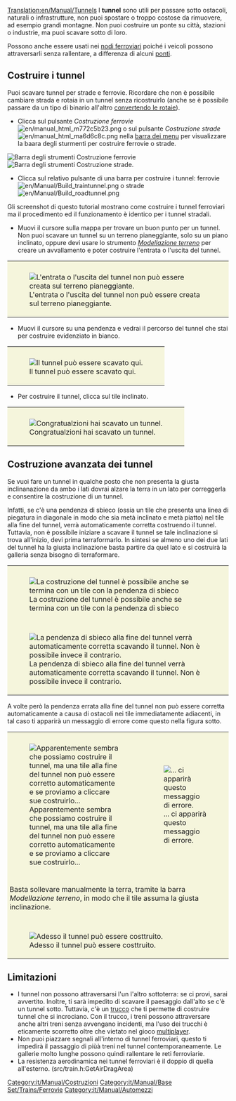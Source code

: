 [[Translation:en/Manual/Tunnels]]
{{it/Manual/Tutorial}}
I '''tunnel''' sono utili per passare sotto ostacoli, naturali o infrastrutture, non puoi spostare o troppo costose da rimuovere, ad esempio grandi montagne. Non puoi costruire un ponte su città, stazioni o industrie, ma puoi scavare sotto di loro.

Possono anche essere usati nei [[it/Nodi ferroviari|nodi ferroviari]] poiché i veicoli possono attraversarli senza rallentare, a differenza di alcuni [[it/Manual/Ponti|ponti]].

== Costruire i tunnel ==
Puoi scavare tunnel per strade e ferrovie. Ricordare che non è possibile cambiare strada e rotaia in un tunnel senza ricostruirlo (anche se è possibile passare da un tipo di binario all'altro [[it/Manual/Convertire rotaia|convertendo le rotaie]]).
* Clicca sul pulsante ''Costruzione ferrovie'' [[File:en/manual html m772c5b23.png]] o sul pulsante ''Costruzione strade'' [[File:en/manual html ma6d6c8c.png]] nella [[it/Interfaccia di gioco#barra-dei-menu|barra dei menu]] per visualizzare la baara degli sturmenti per costruire ferrovie o strade.
[[File:it/Manual/Railroad Construction.png|none|frame|Barra degli strumenti ''Costruzione ferrovie'']]
[[File:it/Manual/Road constructionnew.png|none|frame|Barra degli strumenti ''Costruzione strade''.]]

* Clicca sul relativo pulsante di una barra per costruire i tunnel: ferrovie [[File:en/Manual/Build traintunnel.png]] o strade [[File:en/Manual/Build roadtunnel.png]]

Gli screenshot di questo tutorial mostrano come costruire i tunnel ferroviari ma il procedimento ed il funzionamento è identico per i tunnel stradali.

* Muovi il cursore sulla mappa per trovare un buon punto per un tunnel. Non puoi scavare un tunnel su un terreno pianeggiante, solo su un piano inclinato, oppure devi usare lo strumento [[it/Barra Modellazione terreno|''Modellazione terreno'']] per creare un avvallamento e poter costruire l'entrata o l'uscita del tunnel.

{|style="border: 0px; margin: 5px auto 25px 20px;"
|style="padding: 10px 10px 5px; 10px; background-color: #F5F5DC;"|[[File:en/Manual/Tunnel try.png|none|frame|L'entrata o l'uscita del tunnel non può essere creata sul terreno pianeggiante.]]
|}
* Muovi il cursore su una pendenza e vedrai il percorso del tunnel che stai per costruire evidenziato in bianco.

{|style="border: 0px; margin: 5px auto 25px 20px;"
|style="padding: 10px 10px 5px; 10px; background-color: #F5F5DC;"|[[File:en/Manual/Tunnel prepare first.png|none|frame|Il tunnel può essere scavato qui.]]
|}

* Per costruire il tunnel, clicca sul tile inclinato.

{|style="border: 0px; margin: 5px auto 25px 20px;"
|style="padding: 10px 10px 5px; 10px; background-color: #F5F5DC;"|[[File:en/Manual/Tunnel built first.png|none|frame|Congratualzioni hai scavato un tunnel.]]
|}

==Costruzione avanzata dei tunnel==
Se vuoi fare un tunnel in qualche posto che non presenta la giusta inclinanazione da ambo i lati dovrai alzare la terra in un lato per correggerla e consentire la costruzione di un tunnel.

Infatti, se c'è una pendenza di sbieco (ossia un tile che presenta una linea di piegatura in diagonale in modo che sia metà inclinato e metà piatto) nel tile alla fine del tunnel, verrà automaticamente corretta costruendo il tunnel. Tuttavia, non è possibile iniziare a scavare il tunnel se tale inclinazione si trova all'inizio, devi prima terraformarlo. In sintesi se almeno uno dei due lati del tunnel ha la giusta inclinazione basta partire da quel lato e si costruirà la galleria senza bisogno di terraformare.

{|style="border: 0px; margin: 5px auto 25px auto; Border-collapse: separate;" cellspacing="10"
|style="padding: 10px 10px 5px; 10px; background-color: #F5F5DC;"|[[File:en/Manual/Tunnel prepare second.png|center|frame|La costruzione del tunnel è possibile anche se termina con un tile con la pendenza di sbieco]]
|-
|style="padding: 10px 10px 5px; 10px; background-color: #F5F5DC;"|[[File:en/Manual/Tunnel built second.png|center|frame|La pendenza di sbieco alla fine del tunnel verrà automaticamente corretta scavando il tunnel. Non è possibile invece il contrario.]]
|}

A volte però la pendenza errata alla fine del tunnel non può essere corretta automaticamente a causa di ostacoli nei tile immediatamente adiacenti, in tal caso ti apparirà un messaggio di errore come questo nella figura sotto.

{|style="border: 0px; margin: 5px auto 25px auto; Border-collapse: separate;" cellspacing="10"
|style="padding: 10px 10px 5px; 10px; background-color: #F5F5DC;"|[[File:en/Manual/Tunnel terraform third.png|center|frame|Apparentemente sembra che possiamo costruire il tunnel, ma una tile alla fine del tunnel non può essere corretto automaticamente e se proviamo a cliccare sue costruirlo...]]
|style="padding: 10px 10px 5px; 10px; background-color: #F5F5DC;"|[[File:it/Manual/Tunnel error third.png|center|frame|... ci apparirà questo messaggio di errore.]]
|-
|style="padding: 5px; background-color: #F5F5DC;" colspan="2"|Basta sollevare manualmente la terra, tramite la barra ''Modellazione terreno'', in modo che il tile assuma la giusta inclinazione. 
|-
|style="padding: 10px 10px 5px; 10px; background-color: #F5F5DC;" colspan="2"|[[File:en/Manual/Tunnel prepare third.png|center|frame|Adesso il tunnel può essere costtruito.]]
|}

==Limitazioni==
* I tunnel non possono attraversarsi l'un l'altro sottoterra: se ci provi, sarai avvertito. Inoltre, ti sarà impedito di scavare il paesaggio dall'alto se c'è un tunnel sotto. Tuttavia, c'è un [[it/Incrocio di tunnel|trucco]] che ti permette di costruire tunnel che si incrociano. Con il trucco, i treni possono attraversare anche altri treni senza avvengano incidenti, ma l'uso dei trucchi è eticamente scorretto oltre che vietato nel gioco [[it/Multiplayer|multiplayer]].
* Non puoi piazzare segnali all'interno di tunnel ferroviari, questo ti impedirà il passaggio di piùà treni nel tunnel contemporaneamente. Le gallerie molto lunghe possono quindi rallentare le reti ferroviarie.
* La resistenza aerodinamica nei tunnel ferroviari è il doppio di quella all'esterno. (src/train.h:GetAirDragArea)

[[Category:it/Manual/Costruzioni]]
[[Category:it/Manual/Base Set/Trains/Ferrovie]]
[[Category:it/Manual/Automezzi]]